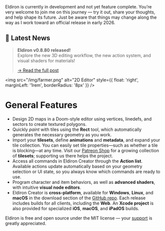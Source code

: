 
<Admonition type="warning" title="Development Warning">
  Eldiron is currently in development and not yet feature complete.  
  You’re very welcome to join me on this journey — try it out, share your thoughts, and help shape its future.  
  Just be aware that things may change along the way as I work toward an official release in early 2026.
</Admonition>

## 📰 Latest News

> **Eldiron v0.8.80 released!**  
> Explore the new 3D editing workflow, the new action system, and visual shaders for materials!
>  
> [→ Read the full post](/blog/2025/10/23/eldiron-v0.8.80)


<img src="/img/farmer.png" alt="2D Editor" style={{ float: 'right', marginLeft: '1rem', borderRadius: '8px' }} />

# General Features

- Design 2D maps in a Doom-style editor using vertices, linedefs, and sectors to create textured polygons.
- Quickly *paint* with tiles using the **Rect** tool, which automatically generates the necessary geometry as you work.
- Import your **tilesets**, define **animations** and **metadata**, and expand your tile collection. You can easily set tile properties—such as whether a tile is blocking—at any time. Visit our [Patreon Shop](https://www.patreon.com/c/eldiron/shop) for a growing collection of **tilesets**; supporting us there helps the project.
- Access all commands in Eldiron Creator through the **Action list**. Available actions update automatically based on your geometry selection or UI state, so you always know which commands are ready to use.
- Program character and item behaviors, as well as **advanced shaders**, with intuitive **visual node editors**.
- Eldiron Creator is **cross-platform**, available for **Windows**, **Linux**, and **macOS** in the download section of the [GitHub repo](https://github.com/markusmoenig/Eldiron/releases). Each release includes builds for all clients, including the **Web**. An **Xcode project** is also provided for specialized **iOS**, **macOS**, and **iPadOS** builds.

Eldiron is free and open source under the MIT license — your [support](sponsor) is greatly appreciated.

